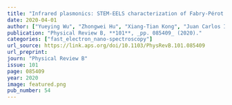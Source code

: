 ```yaml
---
title: "Infrared plasmonics: STEM-EELS characterization of Fabry-Pérot resonance damping in gold nanowires"
date: 2020-04-01
author: ["Yueying Wu", "Zhongwei Hu", "Xiang-Tian Kong", "Juan Carlos Idrobo", "Austin G. Nixon", "Philip D. Rack", "David J. Masiello", "Jon P. Camden"]
publication: "Physical Review B, **101**, _pp. 085409_ (2020)."
categories: ["fast_electron_nano-spectroscopy"]
url_source: https://link.aps.org/doi/10.1103/PhysRevB.101.085409
url_preprint: 
journ: "Physical Review B"
issue: 101
page: 085409
year: 2020
image: featured.png
pub_number: 54
---
```

